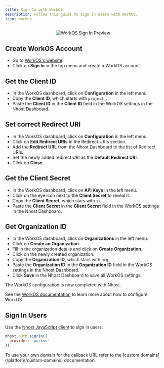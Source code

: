 ```yaml
---
title: Sign In with WorkOS
description: Follow this guide to sign in users with WorkOS.
icon: workos
---
```



<p align="center">
  <img
    alt="WorkOS Sign In Preview"
    src="/images/auth/workos-signin.svg"
    width={480}
    height={267}
  />
</p>

## Create WorkOS Account

- Go to [WorkOS's website](https://workos.com/).
- Click on **Sign In** in the top menu and create a WorkOS account.

## Get the Client ID

- In the WorkOS dashboard, click on **Configuration** in the left menu.
- Copy the **Client ID**, which starts with `project_`.
- Paste the **Client ID** in the **Client ID** field in the WorkOS settings in the Nhost Dashboard.

## Set correct Redirect URI

- In the WorkOS dashboard, click on **Configuration** in the left menu.
- Click on **Edit Redirect URIs** in the Redirect URIs section.
- Add the **Redirect URL** from the Nhost Dashboard to the list of Redirect URIs.
- Set the newly added redirect URI as the **Default Redirect URI**.
- Click on **Close**.

## Get the Client Secret

- In the WorkOS dashboard, click on **API Keys** in the left menu.
- Click on the eye icon next to the **Client Secret** to reveal it.
- Copy the **Client Secret**, which stars with `sk_`.
- Paste the **Client Secret** in the **Client Secret** field in the WorkOS settings in the Nhost Dashboard.

## Get Organization ID

- In the WorkOS dashboard, click on **Organizations** in the left menu.
- Click on **Create an Organization**.
- Fill in the organization details and click on **Create Organization**.
- Click on the newly created organization.
- Copy the **Organization ID**, which stars with `org_`.
- Paste the **Organization ID** in the **Organization ID** field in the WorkOS settings in the Nhost Dashboard.
- Click **Save** in the Nhost Dashboard to save all WorkOS settings.

The WorkOS configuration is now completed with Nhost.

See the [WorkOS documentation](https://workos.com/docs/) to learn more about how to configure WorkOS.

## Sign In Users

Use the [Nhost JavaScript client](/reference/javascript) to sign in users:

```js
nhost.auth.signIn({
  provider: 'workos'
})
```

<Note>
To use your own domain for the callback URL refer to the [custom domains](/platform/custom-domains) documentation.
</Note>
